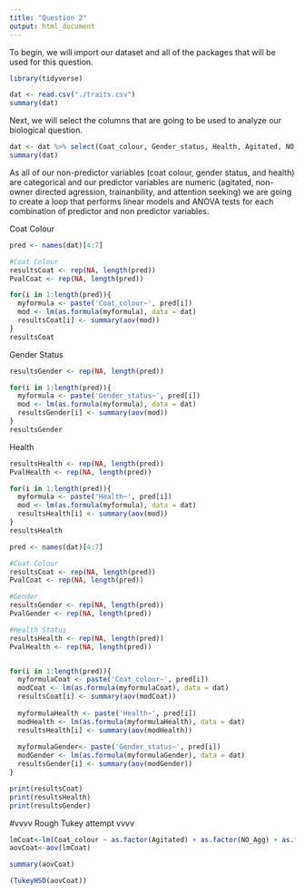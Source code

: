 ```yaml
---
title: "Question 2"
output: html_document
---
```


To begin, we will import our dataset and all of the packages that will be used for this question. 
```r
library(tidyverse)

dat <- read.csv("./traits.csv")
summary(dat)
```
Next, we will select the columns that are going to be used to analyze our biological question. 
```r
dat <- dat %>% select(Coat_colour, Gender_status, Health, Agitated, NO_Agg, Train, AttenSeek)
summary(dat)
```
As all of our non-predictor variables (coat colour, gender status, and health) are categorical and our predictor variables are numeric (agitated, non-owner directed agression, trainanbility, and attention seeking) we are going to create a loop that performs linear models and ANOVA tests for each combination of predictor and non predictor variables. 

Coat Colour
```r
pred <- names(dat)[4:7]

#Coat Colour
resultsCoat <- rep(NA, length(pred))
PvalCoat <- rep(NA, length(pred))

for(i in 1:length(pred)){
  myformula <- paste('Coat_colour~', pred[i])
  mod <- lm(as.formula(myformula), data = dat)
  resultsCoat[i] <- summary(aov(mod))
}
resultsCoat
```
Gender Status 
```r
resultsGender <- rep(NA, length(pred))

for(i in 1:length(pred)){
  myformula <- paste('Gender_status~', pred[i])
  mod <- lm(as.formula(myformula), data = dat)
  resultsGender[i] <- summary(aov(mod))
}
resultsGender
```
Health
```r
resultsHealth <- rep(NA, length(pred))
PvalHealth <- rep(NA, length(pred))

for(i in 1:length(pred)){
  myformula <- paste('Health~', pred[i])
  mod <- lm(as.formula(myformula), data = dat)
  resultsHealth[i] <- summary(aov(mod))
}
resultsHealth
```


```r
pred <- names(dat)[4:7]

#Coat Colour
resultsCoat <- rep(NA, length(pred))
PvalCoat <- rep(NA, length(pred))

#Gender
resultsGender <- rep(NA, length(pred))
PvalGender <- rep(NA, length(pred))

#Health Status
resultsHealth <- rep(NA, length(pred))
PvalHealth <- rep(NA, length(pred))


for(i in 1:length(pred)){
  myformulaCoat <- paste('Coat_colour~', pred[i])
  modCoat <- lm(as.formula(myformulaCoat), data = dat)
  resultsCoat[i] <- summary(aov(modCoat))
  
  myformulaHealth <- paste('Health~', pred[i])
  modHealth <- lm(as.formula(myformulaHealth), data = dat)
  resultsHealth[i] <- summary(aov(modHealth))
  
  myformulaGender<- paste('Gender_status~', pred[i])
  modGender <- lm(as.formula(myformulaGender), data = dat)
  resultsGender[i] <- summary(aov(modGender))
}

print(resultsCoat)
print(resultsHealth)
print(resultsGender)
```

#vvvv Rough Tukey attempt vvvv

```r
lmCoat<-lm(Coat_colour ~ as.factor(Agitated) + as.factor(NO_Agg) + as.factor(Train) + as.factor(AttenSeek), data = dat)
aovCoat<-aov(lmCoat)
```

```r
summary(aovCoat)
```

```r
(TukeyHSD(aovCoat))
```

